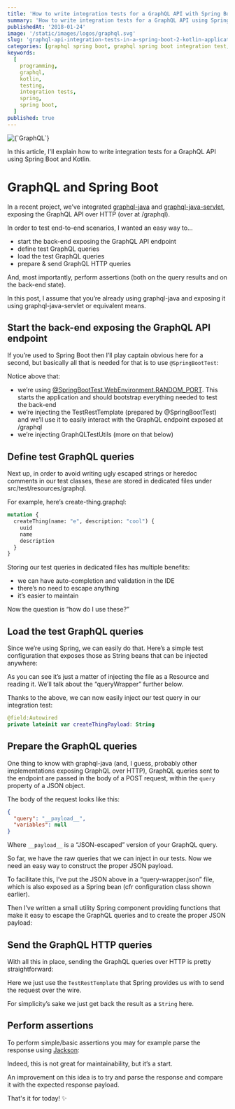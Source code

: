 ```yaml
---
title: 'How to write integration tests for a GraphQL API with Spring Boot and Kotlin'
summary: 'How to write integration tests for a GraphQL API using Spring Boot 2.x and Kotlin'
publishedAt: '2018-01-24'
image: '/static/images/logos/graphql.svg'
slug: 'graphql-api-integration-tests-in-a-spring-boot-2-kotlin-application'
categories: [graphql spring boot, graphql spring boot integration test, programming, graphql, kotlin, testing, spring]
keywords:
  [
    programming,
    graphql,
    kotlin,
    testing,
    integration tests,
    spring,
    spring boot,
  ]
published: true
---
```


<BlogPostCenteredContent>
  <Image
    alt={`GraphQL`}
    src={`/static/images/logos/graphql.svg`}
    width={600}
    height={600}
    priority
  />
</BlogPostCenteredContent>

In this article, I'll explain how to write integration tests for a GraphQL API using Spring Boot and Kotlin.

# GraphQL and Spring Boot

In a recent project, we’ve integrated [graphql-java](https://github.com/graphql-java) and [graphql-java-servlet](https://github.com/graphql-java/graphql-java-servlet), exposing the GraphQL API over HTTP (over at /graphql).

In order to test end-to-end scenarios, I wanted an easy way to…

- start the back-end exposing the GraphQL API endpoint
- define test GraphQL queries
- load the test GraphQL queries
- prepare & send GraphQL HTTP queries

And, most importantly, perform assertions (both on the query results and on the back-end state).

In this post, I assume that you’re already using graphql-java and exposing it using graphql-java-servlet or equivalent means.

## Start the back-end exposing the GraphQL API endpoint

If you’re used to Spring Boot then I’ll play captain obvious here for a second, but basically all that is needed for that is to use `@SpringBootTest`:

<Gist gistLink="dsebastien/03018b24cbecfb1bbc4ad959b4016a1e" />

Notice above that:

- we’re using [@SpringBootTest.WebEnvironment.RANDOM_PORT](https://spring.io/guides/gs/testing-web/). This starts the application and should bootstrap everything needed to test the back-end
- we’re injecting the TestRestTemplate (prepared by @SpringBootTest) and we’ll use it to easily interact with the GraphQL endpoint exposed at /graphql
- we’re injecting GraphQLTestUtils (more on that below)

## Define test GraphQL queries

Next up, in order to avoid writing ugly escaped strings or heredoc comments in our test classes, these are stored in dedicated files under src/test/resources/graphql.

For example, here’s create-thing.graphql:

```graphql
mutation {
  createThing(name: "e", description: "cool") {
    uuid
    name
    description
  }
}
```

Storing our test queries in dedicated files has multiple benefits:

- we can have auto-completion and validation in the IDE
- there’s no need to escape anything
- it’s easier to maintain

Now the question is “how do I use these?”

## Load the test GraphQL queries

Since we’re using Spring, we can easily do that. Here’s a simple test configuration that exposes those as String beans that can be injected anywhere:

<Gist gistLink="dsebastien/988a9d7681f3e2dd549d59e1551ec7c0" />

As you can see it’s just a matter of injecting the file as a Resource and reading it. We’ll talk about the “queryWrapper” further below.

Thanks to the above, we can now easily inject our test query in our integration test:

```kotlin
@field:Autowired
private lateinit var createThingPayload: String
```

## Prepare the GraphQL queries

One thing to know with graphql-java (and, I guess, probably other implementations exposing GraphQL over HTTP), GraphQL queries sent to the endpoint are passed in the body of a POST request, within the `query` property of a JSON object.

The body of the request looks like this:

```json
{
  "query": "__payload__",
  "variables": null
}
```

Where `__payload__` is a “JSON-escaped” version of your GraphQL query.

So far, we have the raw queries that we can inject in our tests. Now we need an easy way to construct the proper JSON payload.

To facilitate this, I’ve put the JSON above in a “query-wrapper.json” file, which is also exposed as a Spring bean (cfr configuration class shown earlier).

Then I’ve written a small utility Spring component providing functions that make it easy to escape the GraphQL queries and to create the proper JSON payload:

<Gist gistLink="dsebastien/356938786cd4eb072b1144ab6d4d91ab" />

## Send the GraphQL HTTP queries

With all this in place, sending the GraphQL queries over HTTP is pretty straightforward:

<Gist gistLink="dsebastien/6359fc3053a62d8493c599261d099433" />

Here we just use the `TestRestTemplate` that Spring provides us with to send the request over the wire.

For simplicity’s sake we just get back the result as a `String` here.

## Perform assertions

To perform simple/basic assertions you may for example parse the response using [Jackson](https://github.com/FasterXML/jackson):

<Gist gistLink="dsebastien/480736338d7b27463c5f68265e23eb69" />

Indeed, this is not great for maintainability, but it’s a start.

An improvement on this idea is to try and parse the response and compare it with the expected response payload.

That's it for today! ✨

<BlogPostSignature />
